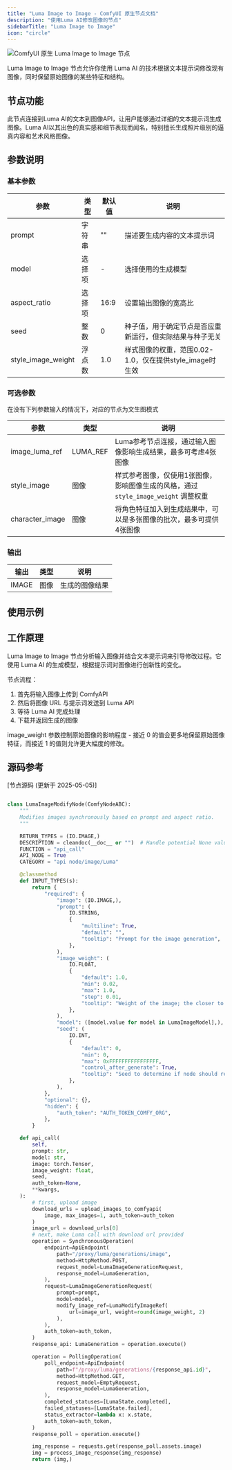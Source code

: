 ```yaml
---
title: "Luma Image to Image - ComfyUI 原生节点文档"
description: "使用Luma AI修改图像的节点"
sidebarTitle: "Luma Image to Image"
icon: "circle"
---
```


![ComfyUI 原生 Luma Image to Image 节点](/images/built-in-nodes/api_nodes/luma/luma-image-to-image.jpg)

Luma Image to Image 节点允许你使用 Luma AI 的技术根据文本提示词修改现有图像，同时保留原始图像的某些特征和结构。


## 节点功能

此节点连接到Luma AI的文本到图像API，让用户能够通过详细的文本提示词生成图像。Luma AI以其出色的真实感和细节表现而闻名，特别擅长生成照片级别的逼真内容和艺术风格图像。

## 参数说明

### 基本参数

| 参数                | 类型   | 默认值 | 说明                                                     |
| ------------------ | ------ | ------ | -------------------------------------------------------- |
| prompt             | 字符串 | ""     | 描述要生成内容的文本提示词                               |
| model              | 选择项 | -      | 选择使用的生成模型                                       |
| aspect_ratio       | 选择项 | 16:9   | 设置输出图像的宽高比                                     |
| seed               | 整数   | 0      | 种子值，用于确定节点是否应重新运行，但实际结果与种子无关 |
| style_image_weight | 浮点数 | 1.0    | 样式图像的权重，范围0.02-1.0，仅在提供style_image时生效   |

### 可选参数
在没有下列参数输入的情况下，对应的节点为文生图模式

| 参数            | 类型     | 说明                                                          |
| --------------- | -------- | ------------------------------------------------------------- |
| image_luma_ref  | LUMA_REF | Luma参考节点连接，通过输入图像影响生成结果，最多可考虑4张图像                          |
| style_image     | 图像     | 样式参考图像，仅使用1张图像，影响图像生成的风格，通过 `style_image_weight` 调整权重     |
| character_image | 图像     | 将角色特征加入到生成结果中，可以是多张图像的批次，最多可提供4张图像                      |

### 输出

| 输出  | 类型 | 说明           |
| ----- | ---- | -------------- |
| IMAGE | 图像 | 生成的图像结果 |

## 使用示例

## 工作原理

Luma Image to Image 节点分析输入图像并结合文本提示词来引导修改过程。它使用 Luma AI 的生成模型，根据提示词对图像进行创新性的变化。

节点流程：

1. 首先将输入图像上传到 ComfyAPI
2. 然后将图像 URL 与提示词发送到 Luma API
3. 等待 Luma AI 完成处理
4. 下载并返回生成的图像

image_weight 参数控制原始图像的影响程度 - 接近 0 的值会更多地保留原始图像特征，而接近 1 的值则允许更大幅度的修改。

## 源码参考

[节点源码 (更新于 2025-05-05)]

```python

class LumaImageModifyNode(ComfyNodeABC):
    """
    Modifies images synchronously based on prompt and aspect ratio.
    """

    RETURN_TYPES = (IO.IMAGE,)
    DESCRIPTION = cleandoc(__doc__ or "")  # Handle potential None value
    FUNCTION = "api_call"
    API_NODE = True
    CATEGORY = "api node/image/Luma"

    @classmethod
    def INPUT_TYPES(s):
        return {
            "required": {
                "image": (IO.IMAGE,),
                "prompt": (
                    IO.STRING,
                    {
                        "multiline": True,
                        "default": "",
                        "tooltip": "Prompt for the image generation",
                    },
                ),
                "image_weight": (
                    IO.FLOAT,
                    {
                        "default": 1.0,
                        "min": 0.02,
                        "max": 1.0,
                        "step": 0.01,
                        "tooltip": "Weight of the image; the closer to 0.0, the less the image will be modified.",
                    },
                ),
                "model": ([model.value for model in LumaImageModel],),
                "seed": (
                    IO.INT,
                    {
                        "default": 0,
                        "min": 0,
                        "max": 0xFFFFFFFFFFFFFFFF,
                        "control_after_generate": True,
                        "tooltip": "Seed to determine if node should re-run; actual results are nondeterministic regardless of seed.",
                    },
                ),
            },
            "optional": {},
            "hidden": {
                "auth_token": "AUTH_TOKEN_COMFY_ORG",
            },
        }

    def api_call(
        self,
        prompt: str,
        model: str,
        image: torch.Tensor,
        image_weight: float,
        seed,
        auth_token=None,
        **kwargs,
    ):
        # first, upload image
        download_urls = upload_images_to_comfyapi(
            image, max_images=1, auth_token=auth_token
        )
        image_url = download_urls[0]
        # next, make Luma call with download url provided
        operation = SynchronousOperation(
            endpoint=ApiEndpoint(
                path="/proxy/luma/generations/image",
                method=HttpMethod.POST,
                request_model=LumaImageGenerationRequest,
                response_model=LumaGeneration,
            ),
            request=LumaImageGenerationRequest(
                prompt=prompt,
                model=model,
                modify_image_ref=LumaModifyImageRef(
                    url=image_url, weight=round(image_weight, 2)
                ),
            ),
            auth_token=auth_token,
        )
        response_api: LumaGeneration = operation.execute()

        operation = PollingOperation(
            poll_endpoint=ApiEndpoint(
                path=f"/proxy/luma/generations/{response_api.id}",
                method=HttpMethod.GET,
                request_model=EmptyRequest,
                response_model=LumaGeneration,
            ),
            completed_statuses=[LumaState.completed],
            failed_statuses=[LumaState.failed],
            status_extractor=lambda x: x.state,
            auth_token=auth_token,
        )
        response_poll = operation.execute()

        img_response = requests.get(response_poll.assets.image)
        img = process_image_response(img_response)
        return (img,)

```
